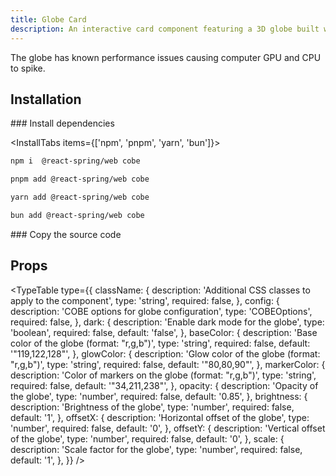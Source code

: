 ```yaml
---
title: Globe Card
description: An interactive card component featuring a 3D globe built with WebGL, designed to enhance visual engagement and interactivity.
---
```


<Links>
  <Link label="Credits" icon="twitter" link="https://x.com/wickedmishra" />
</Links>

<Callout title="Warning" type="warn">
  The globe has known performance issues causing computer GPU and CPU to spike.
</Callout>

<ComponentPreview name="globe-card-demo" />

## Installation

<Steps>
<Step>
### Install dependencies

<InstallTabs items={['npm', 'pnpm', 'yarn', 'bun']}>

```bash tab="npm"
npm i  @react-spring/web cobe
```

```bash tab="pnpm"
pnpm add @react-spring/web cobe
```

```bash tab="yarn"
yarn add @react-spring/web cobe
```

```bash tab="bun"
bun add @react-spring/web cobe
```

</InstallTabs>

</Step>

<Step>
### Copy the source code
<ComponentBase name="globe"/>
</Step>
</Steps>

## Props

<TypeTable
  type={{
    className: {
      description: 'Additional CSS classes to apply to the component',
      type: 'string',
      required: false,
    },
    config: {
      description: 'COBE options for globe configuration',
      type: 'COBEOptions',
      required: false,
    },
    dark: {
      description: 'Enable dark mode for the globe',
      type: 'boolean',
      required: false,
      default: 'false',
    },
    baseColor: {
      description: 'Base color of the globe (format: "r,g,b")',
      type: 'string',
      required: false,
      default: '"119,122,128"',
    },
    glowColor: {
      description: 'Glow color of the globe (format: "r,g,b")',
      type: 'string',
      required: false,
      default: '"80,80,90"',
    },
    markerColor: {
      description: 'Color of markers on the globe (format: "r,g,b")',
      type: 'string',
      required: false,
      default: '"34,211,238"',
    },
    opacity: {
      description: 'Opacity of the globe',
      type: 'number',
      required: false,
      default: '0.85',
    },
    brightness: {
      description: 'Brightness of the globe',
      type: 'number',
      required: false,
      default: '1',
    },
    offsetX: {
      description: 'Horizontal offset of the globe',
      type: 'number',
      required: false,
      default: '0',
    },
    offsetY: {
      description: 'Vertical offset of the globe',
      type: 'number',
      required: false,
      default: '0',
    },
    scale: {
      description: 'Scale factor for the globe',
      type: 'number',
      required: false,
      default: '1',
    },
  }}
/>

